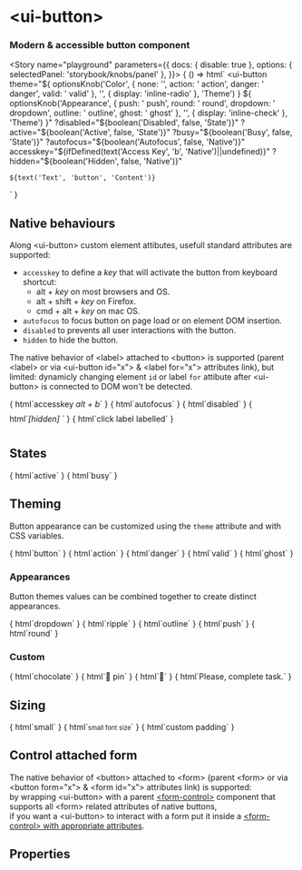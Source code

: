 
<Meta title="ui-components/ui-button" component={UiButton} />

# &lt;ui-button&gt;

### Modern & accessible button component

<Description of="ui-button" />

<Story name="playground" parameters={{
  docs: { disable: true },
  options: { selectedPanel: 'storybook/knobs/panel' },
}}>
{ () => html`
  <ui-button
    theme="${
      optionsKnob('Color', { none: '', action: ' action', danger: ' danger', valid: ' valid' }, '', { display: 'inline-radio' }, 'Theme')
    } ${
      optionsKnob('Appearance', { push: ' push', round: ' round', dropdown: ' dropdown', outline: ' outline', ghost: ' ghost' }, '', { display: 'inline-check' }, 'Theme')
    }"
    ?disabled="${boolean('Disabled', false, 'State')}"
    ?active="${boolean('Active', false, 'State')}"
    ?busy="${boolean('Busy', false, 'State')}"
    ?autofocus="${boolean('Autofocus', false, 'Native')}"
    accesskey="${ifDefined(text('Access Key', 'b', 'Native')||undefined)}"
    ?hidden="${boolean('Hidden', false, 'Native')}"
  >
    ${text('Text', 'button', 'Content')}
  </ui-button>
` }
</Story>

## Native behaviours

Along &lt;ui-button&gt; custom element attibutes, usefull standard attributes are supported:
- `accesskey` to define a *key* that will activate the button from keyboard shortcut:
    - alt + *key* on most browsers and OS.
    - alt + shift + *key* on Firefox.
    - cmd + alt + *key* on mac OS.
- `autofocus` to focus button on page load or on element DOM insertion.
- `disabled` to prevents all user interactions with the button.
- `hidden` to hide the button.

The native behavior of &lt;label&gt; attached to &lt;button&gt; is supported
(parent &lt;label&gt; or via &lt;ui-button id="x"&gt; & &lt;label for="x"&gt; attributes link),
but limited: dynamicly changing element `id` or label `for` attibute after &lt;ui-button&gt; is connected to DOM won't be detected.

<Preview>
  <Story name="accesskey">
  { html`<ui-button accesskey="b">accesskey <em>alt + b</em></ui-button>` }
  </Story>
  <Story name="autofocus">
  { html`<ui-button autofocus>autofocus</ui-button>` }
  </Story>
  <Story name="disabled">
  { html`<ui-button disabled>disabled</ui-button>` }
  </Story>
  <Story name="hidden">
  { html`<em style="line-height: 2.625em">[hidden]</em> <ui-button hidden>hidden</ui-button>` }
  </Story>
  <Story name="label">
  { html`<label for="my-button">click label</label> <ui-button id="my-button">labelled</ui-button>` }
  </Story>
</Preview>

## States

<Preview>
  <Story id="ui-components-ui-button--button"></Story>
  <Story name="active">
  { html`<ui-button active>active</ui-button>` }
  </Story>
  <Story name="busy">
  { html`<ui-button busy>busy</ui-button>` }
  </Story>
  <Story id="ui-components-ui-button--disabled"></Story>
  <Story id="ui-components-ui-button--hidden"></Story>
</Preview>

## Theming

Button appearance can be customized using the `theme` attribute and with CSS variables.

<Preview>
  <Story name="button">
  { html`<ui-button>button</ui-button>` }
  </Story>
  <Story name="theme action">
  { html`<ui-button theme="action">action</ui-button>` }
  </Story>
  <Story name="theme danger">
  { html`<ui-button theme="danger">danger</ui-button>` }
  </Story>
  <Story name="theme valid">
  { html`<ui-button theme="valid">valid</ui-button>` }
  </Story>
  <Story name="theme ghost">
  { html`<ui-button theme="ghost">ghost</ui-button>` }
  </Story>
</Preview>

### Appearances

Button themes values can be combined together to create distinct appearances.

<Preview>
  <Story name="dropdown">
  { html`<ui-button theme="dropdown action">dropdown</ui-button>` }
  </Story>
  <Story name="ripple">
  { html`<ui-button><ui-ripple></ripple>ripple</ui-button>` }
  </Story>
  <Story name="outline">
  { html`<ui-button theme="outline danger">outline</ui-button>` }
  </Story>
  <Story name="push">
  { html`<ui-button theme="push danger">push</ui-button>` }
  </Story>
  <Story name="round">
  { html`<ui-button theme="round valid">round</ui-button>` }
  </Story>
</Preview>

### Custom

<Preview>
  <Story name="custom">
  { html`<ui-button style="--ui-button-text-color: white; --ui-button-background-color: saddlebrown;">chocolate</ui-button>` }
  </Story>
  <Story name="icon">
  { html`<ui-button theme="outline"><ui-icon>📌</ui-icon> pin</ui-button>` }
  </Story>
  <Story name="pill">
  { html`<ui-button theme="round ghost"><ui-icon aria-label="mushroom">🍄</ui-icon><ui-ripple></ui-ripple></ui-button>` }
  </Story>
  <Story id="ui-components-ui-badge--button"/>
  <Story name="inline">
  { html`<span>Please, <ui-button theme="small outline action">complete</ui-button> task.</span>` }
  </Story>
</Preview>

## Sizing

<Preview>
  <Story id="ui-components-ui-button--button"></Story>
  <Story name="small">
  { html`<ui-button theme="small">small</ui-button>` }
  </Story>
  <Story name="font-size">
  { html`<ui-button style="font-size: .8em">small font size</ui-button>` }
  </Story>
  <Story name="padding">
  { html`<ui-button style="--ui-button-padding: .5em 2em">custom padding</ui-button>` }
  </Story>
</Preview>

## Control attached form

The native behavior of &lt;button&gt; attached to &lt;form&gt; (parent &lt;form&gt; or via &lt;button form="x"&gt; & &lt;form id="x"&gt; attributes link) is supported:<br/>
by wrapping &lt;ui-button&gt; with a parent [&lt;form-control&gt;](?path=/docs/ui-components-form-control--playground) component that supports all &lt;form&gt; related attributes of native buttons,<br/>
if you want a &lt;ui-button&gt; to interact with a form put it inside a [&lt;form-control&gt; with appropriate attributes](?path=/docs/ui-components-form-control--playground).

<Preview columns="3">
  <Story id="ui-components-form-control--data"></Story>
  <Story id="ui-components-form-control--events"></Story>
  <Story id="ui-components-form-control--form"></Story>
  <Story id="ui-components-form-control--formaction"></Story>
  <Story id="ui-components-form-control--formdata"></Story>
  <Story id="ui-components-form-control--formmethod"></Story>
  <Story id="ui-components-form-control--formtarget"></Story>
  <Story id="ui-components-form-control--reset"></Story>
</Preview>

## Properties

<Props of="ui-button"/>
